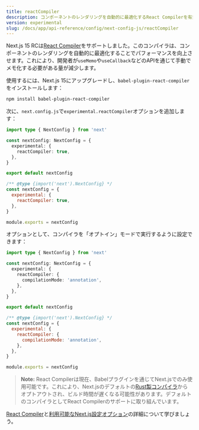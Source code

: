 ```yaml
---
title: reactCompiler
description: コンポーネントのレンダリングを自動的に最適化するReact Compilerを有効にする
version: experimental
slug: /docs/app/api-reference/config/next-config-js/reactCompiler
---
```


Next.js 15 RCは[React Compiler](https://react.dev/learn/react-compiler)をサポートしました。このコンパイラは、コンポーネントのレンダリングを自動的に最適化することでパフォーマンスを向上させます。これにより、開発者が`useMemo`や`useCallback`などのAPIを通じて手動でメモ化する必要がある量が減少します。

使用するには、Next.js 15にアップグレードし、`babel-plugin-react-compiler`をインストールします：

```bash filename="Terminal"
npm install babel-plugin-react-compiler
```

次に、`next.config.js`で`experimental.reactCompiler`オプションを追加します：

```ts filename="next.config.ts" switcher
import type { NextConfig } from 'next'

const nextConfig: NextConfig = {
  experimental: {
    reactCompiler: true,
  },
}

export default nextConfig
```

```js filename="next.config.js" switcher
/** @type {import('next').NextConfig} */
const nextConfig = {
  experimental: {
    reactCompiler: true,
  },
}

module.exports = nextConfig
```

オプションとして、コンパイラを「オプトイン」モードで実行するように設定できます：

```ts filename="next.config.ts" switcher
import type { NextConfig } from 'next'

const nextConfig: NextConfig = {
  experimental: {
    reactCompiler: {
      compilationMode: 'annotation',
    },
  },
}

export default nextConfig
```

```js filename="next.config.js" switcher
/** @type {import('next').NextConfig} */
const nextConfig = {
  experimental: {
    reactCompiler: {
      compilationMode: 'annotation',
    },
  },
}

module.exports = nextConfig
```

> **Note:** React Compilerは現在、Babelプラグインを通じてNext.jsでのみ使用可能です。これにより、Next.jsのデフォルトの[Rust製コンパイラ](/docs/architecture/nextjs-compiler)からオプトアウトされ、ビルド時間が遅くなる可能性があります。デフォルトのコンパイラとしてReact Compilerのサポートに取り組んでいます。

[React Compiler](https://react.dev/learn/react-compiler)と[利用可能なNext.js設定オプション](https://react.dev/learn/react-compiler#usage-with-nextjs)の詳細について学びましょう。

